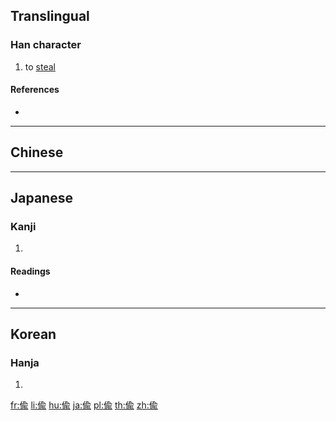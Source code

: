 {{character info/new}}
{{also|偷}}
==Translingual==

===Han character===
{{Han char|rn=9|rad=人|as=09|sn=11|four=|canj=OOMV|ids=⿰亻兪}}

# to [[steal]]

====References====
* {{Han ref|kx=0112.071|dkj=00901|hdz=10193.021|uh=5078|ud=20600}}

----

==Chinese==
{{zh-see|偷|v}}

----

==Japanese==

===Kanji===
{{ja-kanji|grade=|rs=人09}}

# {{defn|lang=ja|sort=人09}}

====Readings====
* {{ja-readings|on=[[ちゅう]] (chū), [[とう]] (tō)|kun=[[ぬすむ]] (nusumu)}}

----

==Korean==

===Hanja===
{{ko-hanja|hangeul=투|rv=tu|mr=t'u}}

# {{defn|lang=ko|sort=人09}}

[[fr:偸]]
[[li:偸]]
[[hu:偸]]
[[ja:偸]]
[[pl:偸]]
[[th:偸]]
[[zh:偸]]